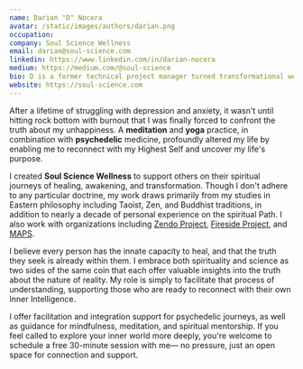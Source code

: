 ```yaml
---
name: Darian "D" Nocera
avatar: /static/images/authors/darian.png
occupation:
company: Soul Science Wellness
email: darian@soul-science.com
linkedin: https://www.linkedin.com/in/darian-nocera
medium: https://medium.com/@soul-science
bio: D is a former technical project manager turned transformational wellness mentor, specializing in meditation & mindfulness and psychedelic healing journeys. 
website: https://soul-science.com
---
```


After a lifetime of struggling with depression and anxiety, it wasn't until hitting rock bottom with burnout that I was finally forced to confront the truth about my unhappiness. A **meditation** and **yoga** practice, in combination with **psychedelic** medicine, profoundly altered my life by enabling me to reconnect with my Highest Self and uncover my life's purpose.

I created **Soul Science Wellness** to support others on their spiritual journeys of healing, awakening, and transformation. Though I don't adhere to any particular doctrine, my work draws primarily from my studies in Eastern philosophy including Taoist, Zen, and Buddhist traditions, in addition to nearly a decade of personal experience on the spiritual Path. I also work with organizations including [Zendo Project](https://zendoproject.org), [Fireside Project](https://firesideproject.org), and [MAPS](https://maps.org).

I believe every person has the innate capacity to heal, and that the truth they seek is already within them. I embrace both spirituality and science as two sides of the same coin that each offer valuable insights into the truth about the nature of reality. My role is simply to facilitate that process of understanding, supporting those who are ready to reconnect with their own Inner Intelligence.

I offer facilitation and integration support for psychedelic journeys, as well as guidance for mindfulness, meditation, and spiritual mentorship. If you feel called to explore your inner world more deeply, you're welcome to schedule a free 30-minute session with me— no pressure, just an open space for connection and support.
